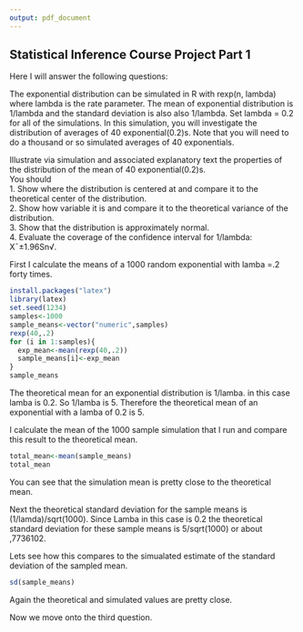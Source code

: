 ```yaml
---
output: pdf_document
---
```

## Statistical Inference Course Project Part 1 ##

Here I will answer the following questions:

The exponential distribution can be simulated in R with rexp(n, lambda) where lambda is the rate parameter. The mean of exponential distribution is 1/lambda and the standard deviation is also also 1/lambda. Set lambda = 0.2 for all of the simulations. In this simulation, you will investigate the distribution of averages of 40 exponential(0.2)s. Note that you will need to do a thousand or so simulated averages of 40 exponentials.

Illustrate via simulation and associated explanatory text the properties of the distribution of the mean of 40 exponential(0.2)s.  
You should  
1. Show where the distribution is centered at and compare it to the theoretical center of the distribution.  
2. Show how variable it is and compare it to the theoretical variance of the distribution.  
3. Show that the distribution is approximately normal.  
4. Evaluate the coverage of the confidence interval for 1/lambda: X¯±1.96Sn√.  

First I calculate the means of a 1000 random exponential with lamba =.2 forty times.

```r
install.packages("latex")
library(latex)
set.seed(1234)
samples<-1000
sample_means<-vector("numeric",samples)
rexp(40,.2)
for (i in 1:samples){
  exp_mean<-mean(rexp(40,.2))
  sample_means[i]<-exp_mean
}
sample_means
```

The theoretical mean for an exponential distribution is 1/lamba. in this case lamba is 0.2. So 1/lamba is 5. Therefore the theoretical mean of an exponential with a lamba of 0.2 is 5.

I calculate the mean of the 1000 sample simulation that I run and compare this result to the theoretical mean.

```r
total_mean<-mean(sample_means)
total_mean
```

You can see that the simulation mean is pretty close to the theoretical mean.

Next the theoretical standard deviation for the sample means is (1/lamda)/sqrt(1000). Since Lamba in this case is 0.2 the theoretical standard deviation for these sample means is 5/sqrt(1000) or about ,7736102. 

Lets see how this compares to the simualated estimate of the standard deviation of the sampled mean.

```r
sd(sample_means)
```

Again the theoretical and simulated values are pretty close.

Now we move onto the third question.
